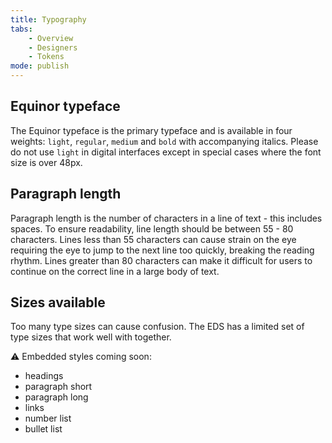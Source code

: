 ```yaml
---
title: Typography
tabs:
    - Overview
    - Designers
    - Tokens
mode: publish
---
```



## Equinor typeface

The Equinor typeface is the primary typeface and is available in four weights: `light`, `regular`, `medium` and `bold` with accompanying italics. 
Please do not use `light` in digital interfaces except in special cases where the font size is over 48px. 


## Paragraph length

Paragraph length is the number of characters in a line of text - this includes spaces. 
To ensure readability, line length should be between 55 - 80 characters. 
Lines less than 55 characters can cause strain on the eye requiring the eye to jump to the next line too quickly, breaking the reading rhythm. 
Lines greater than 80 characters can make it difficult for users to continue on the correct line in a large body of text.


## Sizes available

Too many type sizes can cause confusion. The EDS has a limited set of type sizes that work well with together.

:warning: Embedded styles coming soon: 

+ headings
+ paragraph short
+ paragraph long
+ links
+ number list
+ bullet list
